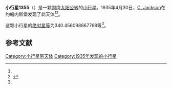 {{Infobox planet
| bgcolour = #FFFFC0
| name = 1355 Magoeba
| symbol = 
| image = 
| caption = 
| discovery = yes
| discovery_ref = 
| discoverer = [[C._Jackson|C. Jackson]]
| discovery_site = [[约翰内斯堡|约翰内斯堡]] 
| discovered = 1935年4月30日
| designations = yes
| mp_name = 
| named_after = 
| alt_names = 
| mp_category = [[主带内小行星|主带内小行星]]
| orbit_ref = <ref name="a">[http://ssd.jpl.nasa.gov/sbdb.cgi?sstr=1355 1355 Magoeba] {{Wayback|url=http://ssd.jpl.nasa.gov/sbdb.cgi?sstr=1355 |date=20210717070812 }}，小行星數據庫瀏覽器（JPL Small-Body Database Browser）－[[美国国家航空航天局|美国国家航空航天局]]喷气推进实验室</ref>
| epoch = 2456400.5 (2013年4月18日更新)
| aphelion = {{convert|1.936118280911701|AU|km|3|abbr=on|lk=out}}
| perihelion = {{convert|1.770763176848968|AU|km|3|abbr=on}}
| semimajor = {{convert|1.853440728880334|AU|km|3|abbr=on}}
| eccentricity = 0.044607605
| period = 921.6509611 [[日|日]]<br />2.52[[儒略年|儒略年]]
| avg_speed = 
| inclination = 22.82553763503268
| asc_node = 225.2797846058718
| mean_anomaly = 
| arg_peri = 340.456098867768
| satellites = 
| physical_characteristics = yes
| dimensions = 
| mass = 
| density = 
| surface_grav = 
| escape_velocity = 
| sidereal_day = 
| axial_tilt = 
| pole_ecliptic_lat = 
| pole_ecliptic_lon = 
| albedo = 
| temperatures= 
| temp_name1 = 
| mean_temp_1 = 
| max_temp_1 = 
| temp_name2 = 
| max_temp_2 = 
| spectral_type = 
| abs_magnitude = 340.456098867768
}}

'''小行星1355'''（{{lang-en|1355 Magoeba}}）是一颗围绕[[太阳|太阳]][[公转|公转]]的[[小行星|小行星]]。1935年4月30日，[[C._Jackson|C. Jackson]]在约翰内斯堡发现了此天体<ref name="a" /><ref>{{cite news|title=小行星列表|url=http://cfa-www.harvard.edu/iau/lists/NumberedMPs.txt|accessdate=2013-07-08|newspaper=哈佛大学|archive-date=2008-05-17|archive-url=https://web.archive.org/web/20080517010638/http://cfa-www.harvard.edu/iau/lists/NumberedMPs.txt|dead-url=no}}</ref>。

这颗小行星的[[绝对星等|绝对星等]]为340.456098867768等<ref name="a" />。

==参考文献==
{{reflist}}
{{Minor Planet Number|[[小行星1354|小行星1354]]|[[小行星1356|小行星1356]]}}

{{小天体}}

[[Category:小行星带天体|Category:小行星带天体]]
[[Category:1935年发现的小行星|Category:1935年发现的小行星]]

{{asteroid-stub}}